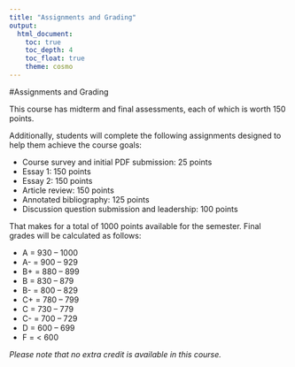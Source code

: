```yaml
---
title: "Assignments and Grading"
output:
  html_document:
    toc: true
    toc_depth: 4
    toc_float: true
    theme: cosmo
---
```


#Assignments and Grading

This course has midterm and final assessments, each of which is worth 150 points.

Additionally, students will complete the following assignments designed to help them achieve the course goals:

* Course survey and initial PDF submission: 25 points
* Essay 1: 150 points
* Essay 2: 150 points
* Article review: 150 points
* Annotated bibliography: 125 points
* Discussion question submission and leadership: 100 points

That makes for a total of 1000 points available for the semester. Final grades will be calculated as follows:

* A = 930 – 1000
*  A- = 900 – 929
* B+ = 880 – 899
* B = 830 – 879
* B- = 800 – 829
* C+ = 780 – 799
* C = 730 – 779
* C- = 700 – 729
* D = 600 – 699
* F = \< 600

*Please note that no extra credit is available in this course.*